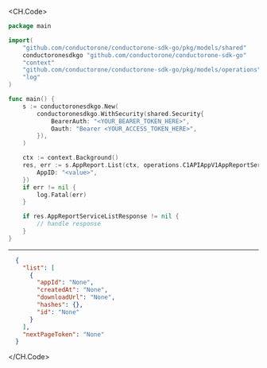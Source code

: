
<CH.Code>
```go List.go
package main

import(
	"github.com/conductorone/conductorone-sdk-go/pkg/models/shared"
	conductoronesdkgo "github.com/conductorone/conductorone-sdk-go"
	"context"
	"github.com/conductorone/conductorone-sdk-go/pkg/models/operations"
	"log"
)

func main() {
    s := conductoronesdkgo.New(
        conductoronesdkgo.WithSecurity(shared.Security{
            BearerAuth: "<YOUR_BEARER_TOKEN_HERE>",
            Oauth: "Bearer <YOUR_ACCESS_TOKEN_HERE>",
        }),
    )

    ctx := context.Background()
    res, err := s.AppReport.List(ctx, operations.C1APIAppV1AppReportServiceListRequest{
        AppID: "<value>",
    })
    if err != nil {
        log.Fatal(err)
    }

    if res.AppReportServiceListResponse != nil {
        // handle response
    }
}
```
---

```json Example Response
  {
    "list": [
      {
        "appId": "None",
        "createdAt": "None",
        "downloadUrl": "None",
        "hashes": {},
        "id": "None"
      }
    ],
    "nextPageToken": "None"
  }
```
</CH.Code>
